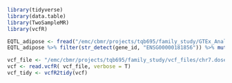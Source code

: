 ```r
library(tidyverse)
library(data.table)
library(TwoSampleMR)
library(vcfR)
```

```r
EQTL_adipose <- fread("/emc/cbmr/projects/tqb695/family_study/GTEx_Analysis_v8_eQTL_independent/Adipose_Subcutaneous.v8.independent_eqtls.txt.gz")
EQTL_adipose %>% filter(str_detect(gene_id, "ENSG00000181856")) %>% mutate(between_dist=tss_distance-tss_distance[1])
```

```r
vcf_file <- "/emc/cbmr/projects/tqb695/family_study/vcf_files/chr7.dose.vcf.gz"
vcf <- read.vcfR( vcf_file, verbose = T)
vcf_tidy <- vcfR2tidy(vcf)

```

